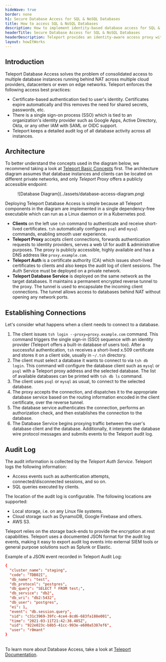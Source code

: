 ```yaml
---
hideWave: true
border: none
h1: Secure Database Access for SQL & NoSQL Databases
title: How to access SQL & NoSQL Databases
description: How to implement identity-based database access for SQL & NoSQL databases running in any environment.
headerTitle: Secure Database Access for SQL & NoSQL Databases
headerDescription: Teleport provides an identity-aware access proxy with native support for SQL & NoSQL databases such as MySQL, PostgreSQL, MongoDB, CockroachDB any many more. This chapter explains how database access works.
layout: howItWorks
---
```


## Introduction

Teleport Database Access solves the problem of consolidated access to multiple
database instances running behind NAT across multiple cloud providers,
datacenters or even on edge networks. Teleport enforces the following access
best practices:

- Certificate-based authentication tied to user's identity. Certificates expire
  automatically and this removes the need for shared secrets, passwords, etc.
- There is a single sign-on process (SSO) which is tied to an organization's
  identity provider such as Google Apps, Active Directory, Okta, or any other
  IAM with SAML or OIDC support.
- Teleport keeps a detailed audit log of all database activity across all
  instances.

## Architecture

To better understand the concepts used in the diagram below, we recommend taking a
look at [Teleport Basic Concepts](../) first. The architecture diagram assumes that
database instances and clients can be located on different private networks,
and only _Teleport Proxy_ offers a publicly accessible endpoint:


<Figure
  caption="Figure 1: Database Access Architecture"
  width={700} height={424}
  imagePositioning="left"
  xMargin={0}
>
    ![Database Diagram](../assets/database-access-diagram.png)
</Figure>


Deploying Teleport Database Access is simple because all Teleport components in
the diagram are implemented in a single dependency-free executable which can
run as a Linux daemon or in a Kubernetes pod.

- **Clients** on the left use `tsh` command to authenticate and receive
  short-lived certificates. `tsh` automatically configures `psql` and `mysql`
  commands, enabling smooth user experience.
- **Teleport Proxy** accepts client connections, forwards authentication requests
  to identity providers, serves a web UI for audit & administrative purposes.
  The proxy is publicly accessible, highly available and has a DNS address like
  `proxy.example.com`.
- **Teleport Auth** is a certificate authority (CA) which issues short-lived
  certificates to clients and also keeps the audit log of client sessions. The
  Auth Service must be deployed on a private network.
- **Teleport Database Service** is deployed on the same network as the target
  databases. It maintains a permanent encrypted reverse tunnel to the proxy.
  The tunnel is used to encapsulate the incoming client connections. The tunnel
  allows access to databases behind NAT without opening any network ports.

## Establishing Connections

Let's consider what happens when a client needs to connect to a database.

1. The client issues `tsh login --proxy=proxy.example.com` command. This command
   triggers the single sign-in (SSO) sequence with an identity provider
   (Teleport offers a built-in database of users too). After a successful
   authentication, `tsh` receives a short-lived x.509 certificate and stores it
   on a client side, usually in `~/.tsh` directory.
2. The client must select a database it wants to connect to via `tsh db login`.
   This command will configure the database client such as `mysql` or `psql`
   with a Teleport proxy address and the selected database. The list of
   available databases can be printed with `tsh db ls` command.
3. The client uses `psql` or `mysql` as usual, to connect to the selected database.
4. The proxy accepts the connection, and dispatches it to the appropriate
   database service based on the routing information encoded in the client
   certificate, over the reverse tunnel.
5. The database service authenticates the connection, performs an authorization
   check, and then establishes the connection to the database.
6. The Database Service begins proxying traffic between the user's database
   client and the database. Additionally, it interprets the database wire
   protocol messages and submits events to the Teleport audit log.

## Audit Log

The audit information is collected by the _Teleport Auth Service_. Teleport
logs the following information:

- Access events such as authentication attempts, connected/disconnected
  sessions, and so on.
- SQL queries executed by clients.

The location of the audit log is configurable. The following locations are
supported:

- Local storage, i.e. on any Linux file systems.
- Cloud storage such as DynamoDB, Google Firebase and others.
- AWS S3.

Teleport relies on the storage back-ends to provide the encryption at rest
capabilities. Teleport uses a documented JSON format for the audit log events,
making it easy to export audit log events into external SIEM tools or general
purpose solutions such as Splunk or Elastic.

Example of a JSON event recorded in Teleport Audit Log:

```toml
{
  "cluster_name": "staging",
  "code": "TDB02I",
  "db_name": "test",
  "db_protocol": "postgres",
  "db_query": "SELECT * FROM test;",
  "db_service": "db2",
  "db_uri": "db2:5432",
  "db_user": "postgres",
  "ei": 1,
  "event": "db.session.query",
  "sid": "c31c3969-39fc-4ce4-8cd6-683fa188e001",
  "time": "2021-03-11T21:42:38.485Z",
  "uid": "922e023c-b8b5-41cc-993e-e600a5387ef6",
  "user": "r0mant"
}
```

&nbsp;  
To learn more about Database Access, take a look at [Teleport Documentation](/teleport/docs/database-access/getting-started/).

